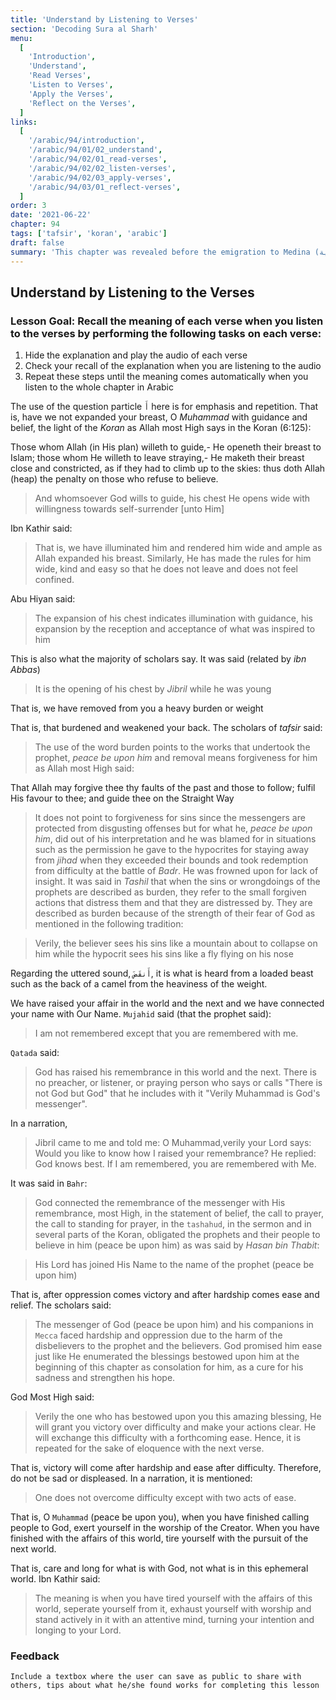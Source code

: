 ```yaml
---
title: 'Understand by Listening to Verses'
section: 'Decoding Sura al Sharh'
menu:
  [
    'Introduction',
    'Understand',
    'Read Verses',
    'Listen to Verses',
    'Apply the Verses',
    'Reflect on the Verses',
  ]
links:
  [
    '/arabic/94/introduction',
    '/arabic/94/01/02_understand',
    '/arabic/94/02/01_read-verses',
    '/arabic/94/02/02_listen-verses',
    '/arabic/94/02/03_apply-verses',
    '/arabic/94/03/01_reflect-verses',
  ]
order: 3
date: '2021-06-22'
chapter: 94
tags: ['tafsir', 'koran', 'arabic']
draft: false
summary: 'This chapter was revealed before the emigration to Medina (مكية). It talks about the noble rank of the messenger peace be upon him and his exalted rank with Allah most high.'
---
```


## Understand by Listening to the Verses

### Lesson Goal: Recall the meaning of each verse when you listen to the verses by performing the following tasks on each verse:
1. Hide the explanation and play the audio of each verse
2. Check your recall of the explanation when you are listening to the audio
3. Repeat these steps until the meaning comes automatically when you listen to the whole chapter in Arabic

<showVersesFrom94 ayahs={[1]}>

The use of the question particle `أَ` here is for emphasis and repetition. That is, have we not expanded your breast, O _Muhammad_ with guidance and belief, the light of the _Koran_ as Allah most High says in the Koran (6:125):

<showVersesFrom6 ayahs={[125]}>

Those whom Allah (in His plan) willeth to guide,- He openeth their breast to Islam; those whom He willeth to leave straying,- He maketh their breast close and constricted, as if they had to climb up to the skies: thus doth Allah (heap) the penalty on those who refuse to believe.

</showVersesFrom6>

> And whomsoever God wills to guide, his chest He opens wide with willingness towards self-surrender [unto Him]

Ibn Kathir said:

> That is, we have illuminated him and rendered him wide and ample as Allah expanded his breast. Similarly, He has made the rules for him wide, kind and easy so that he does not leave and does not feel confined.

Abu Hiyan said:

> The expansion of his chest indicates illumination with guidance, his expansion by the reception and acceptance of what was inspired to him

This is also what the majority of scholars say. It was said (related by _ibn Abbas_)

> It is the opening of his chest by _Jibril_ while he was young

</showVersesFrom94>

<showVersesFrom94 ayahs={[2]}>

That is, we have removed from you a heavy burden or weight

</showVersesFrom94>

<showVersesFrom94 ayahs={[3]}>

That is, that burdened and weakened your back. The scholars of _tafsir_ said:

> The use of the word burden points to the works that undertook the prophet, _peace be upon him_ and removal means forgiveness for him as Allah most High said:

<showVersesFrom48 ayahs={[2]}>

That Allah may forgive thee thy faults of the past and those to follow; fulfil His favour to thee;
and guide thee on the Straight Way

</showVersesFrom48>

> It does not point to forgiveness for sins since the messengers are protected from disgusting offenses but for what he, _peace be upon him_, did out of his interpretation and he was blamed for in situations such as the permission he gave to the hypocrites for staying away from _jihad_ when they exceeded their bounds and took redemption from difficulty at the battle of _Badr_. He was frowned upon for lack of insight. It was said in _Tashil_ that when the sins or wrongdoings of the prophets are described as burden, they refer to the small forgiven actions that distress them and that they are distressed by. They are described as burden because of the strength of their fear of God as mentioned in the following tradition:

> Verily, the believer sees his sins like a mountain about to collapse on him while the hypocrit sees his sins like a fly flying on his nose

Regarding the uttered sound, `أَنقَضَ`, it is what is heard from a loaded beast such as the back of a camel from the heaviness of the weight.

</showVersesFrom94>

<showVersesFrom94 ayahs={[4]}>

We have raised your affair in the world and the next and we have connected your name with Our Name. `Mujahid` said (that the prophet said):

> I am not remembered except that you are remembered with me.

`Qatada` said:

> God has raised his remembrance in this world and the next. There is no preacher, or listener, or praying person who says or calls "There is not God but God" that he includes with it "Verily Muhammad is God's messenger".

In a narration,

> Jibril came to me and told me: O Muhammad,verily your Lord says: Would you like to know how I raised your remembrance? He replied: God knows best. If I am remembered, you are remembered with Me.

It was said in `Bahr`:

> God connected the remembrance of the messenger with His remembrance, most High, in the statement of belief, the call to prayer, the call to standing for prayer, in the `tashahud`, in the sermon and in several parts of the Koran, obligated the prophets and their people to believe in him (peace be upon him) as was said by _Hasan bin Thabit_:

> His Lord has joined His Name to the name of the prophet (peace be upon him)

</showVersesFrom94>

<showVersesFrom94 ayahs={[5]}>

That is, after oppression comes victory and after hardship comes ease and relief. The scholars said:

> The messenger of God (peace be upon him) and his companions in `Mecca` faced hardship and oppression due to the harm of the disbelievers to the prophet and the believers. God promised him ease just like He enumerated the blessings bestowed upon him at the beginning of this chapter as consolation for him, as a cure for his sadness and strengthen his hope.

God Most High said:

> Verily the one who has bestowed upon you this amazing blessing, He will grant you victory over difficulty and make your actions clear. He will exchange this difficulty with a forthcoming ease. Hence, it is repeated for the sake of eloquence with the next verse.

</showVersesFrom94>

<showVersesFrom94 ayahs={[6]}>

That is, victory will come after hardship and ease after difficulty. Therefore, do not be sad or displeased. In a narration, it is mentioned:

> One does not overcome difficulty except with two acts of ease.

</showVersesFrom94>

<showVersesFrom94 ayahs={[7]}>

That is, O `Muhammad` (peace be upon you), when you have finished calling people to God, exert yourself in the worship of the Creator. When you have finished with the affairs of this world, tire yourself with the pursuit of the next world.

</showVersesFrom94>

<showVersesFrom94 ayahs={[8]}>

That is, care and long for what is with God, not what is in this ephemeral world. Ibn Kathir said:

> The meaning is when you have tired yourself with the affairs of this world, seperate yourself from it, exhaust yourself with worship and stand actively in it with an attentive mind, turning your intention and longing to your Lord.

</showVersesFrom94>

### Feedback

`Include a textbox where the user can save as public to share with others, tips about what he/she found works for completing this lesson`
